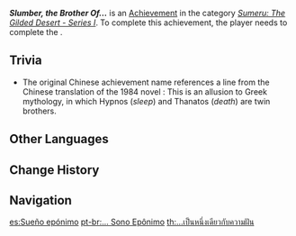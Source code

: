 {{Achievement Infobox
|id           = 80191
|order id     = 193
|category     = Sumeru: The Gilded Desert - Series I
|description  = Complete "[[Golden Slumber]]."
|requirements = 
|primogems    = 10
|tracking     = 
|quest        = Golden Slumber
|hidden       = 
}}
'''''Slumber, the Brother Of...''''' is an [[Achievement]] in the category ''[[Sumeru: The Gilded Desert - Series I]]''. To complete this achievement, the player needs to complete the {{Quest|Golden Slumber}}.
<!--
==Gameplay Notes==
-->
==Trivia==
* The original Chinese achievement name references a line from the Chinese translation of the 1984 novel ''{{W|Dictionary of the Khazars}}'': {{Zh|死亡与睡梦同姓，只是我们不知道它们姓什么|tl=Death is the surname of sleep, but that surname is unknown to us.}} This is an allusion to Greek mythology, in which Hypnos (''sleep'') and Thanatos (''death'') are twin brothers.
<!--
==Video Guides==
{{EVT
|video1   = 
|caption1 = 
}}
-->
==Other Languages==
{{Other Languages
|en      = Slumber, the Brother Of...
|zhs     = …与睡梦同姓
|zhs_rm  = ...Yǔ Shuìmèng Tóngxìng
|zht     = …與睡夢同姓
|zht_rm  = ...Yǔ Shuìmèng Tóngxìng
|zh_tl   = ...The Same Name as Dreaming
|ja      = …睡夢と同姓
|ja_rm   = ...Suimu to Dousei{{Assumed}}
|ja_tl   = ...The Same Name as Dreaming
|ko      = …꿈이랑 같은 성씨
|ko_tl   = ...Same Last Name with Dream
|es      = Sueño epónimo
|es_tl   = Eponymous Dream
|fr      = ...&nbsp;Rêve éponyme
|fr_tl   = ...Eponymous Dream
|ru      = ...Соплеменник грёз
|ru_tl   = ...Tribesman of Dreams
|th      = ...เป็นหนึ่งเดียวกับความฝัน
|th_rm   = 
|th_tl   = 
|vi      = ...Cùng Họ Với Giấc Mơ
|vi_tl   = 
|de      = Die Familie des Schlummers
|de_tl   = The Family of Slumber
|id      = Tidur dan Mimpi
|id_tl   = Sleep and Dream
|pt      = ...&nbsp;Sono Epônimo
|pt_tl   = 
|tr      = Uykunun Kardeşi
|tr_tl   = Slumber's Brother
|it      = Sonno, fratello di...
|it_tl   = 
}}

==Change History==
{{Change History|3.1}}
<!--
==References==
{{Reflist}}
-->
==Navigation==
{{Achievement Navbox}}

[[es:Sueño epónimo]]
[[pt-br:... Sono Epônimo]]
[[th:...เป็นหนึ่งเดียวกับความฝัน]]